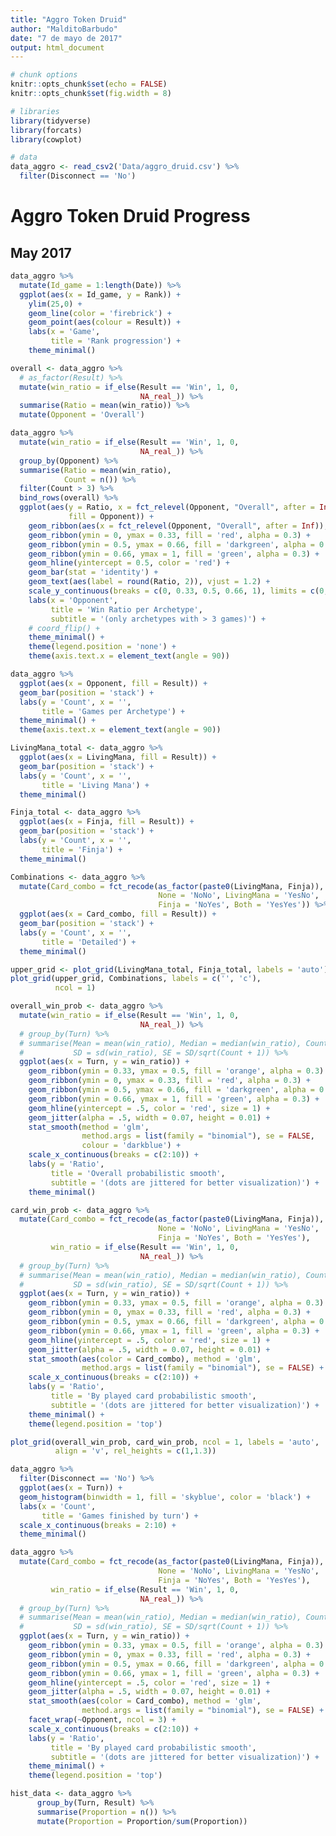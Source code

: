 ```yaml
---
title: "Aggro Token Druid"
author: "MalditoBarbudo"
date: "7 de mayo de 2017"
output: html_document
---
```


```r
# chunk options
knitr::opts_chunk$set(echo = FALSE)
knitr::opts_chunk$set(fig.width = 8)

# libraries
library(tidyverse)
library(forcats)
library(cowplot)
```

```r
# data
data_aggro <- read_csv2('Data/aggro_druid.csv') %>%
  filter(Disconnect == 'No')
```


# Aggro Token Druid Progress

## May 2017

```r
data_aggro %>%
  mutate(Id_game = 1:length(Date)) %>%
  ggplot(aes(x = Id_game, y = Rank)) +
    ylim(25,0) +
    geom_line(color = 'firebrick') +
    geom_point(aes(colour = Result)) +
    labs(x = 'Game',
         title = 'Rank progression') +
    theme_minimal()
```

```r
overall <- data_aggro %>%
  # as_factor(Result) %>%
  mutate(win_ratio = if_else(Result == 'Win', 1, 0,
                             NA_real_)) %>%
  summarise(Ratio = mean(win_ratio)) %>%
  mutate(Opponent = 'Overall')

data_aggro %>%
  mutate(win_ratio = if_else(Result == 'Win', 1, 0,
                             NA_real_)) %>%
  group_by(Opponent) %>%
  summarise(Ratio = mean(win_ratio),
            Count = n()) %>%
  filter(Count > 3) %>%
  bind_rows(overall) %>%
  ggplot(aes(y = Ratio, x = fct_relevel(Opponent, "Overall", after = Inf),
             fill = Opponent)) +
    geom_ribbon(aes(x = fct_relevel(Opponent, "Overall", after = Inf)), ymin = 0.33, ymax = 0.5, fill = 'orange', alpha = 0.3) +
    geom_ribbon(ymin = 0, ymax = 0.33, fill = 'red', alpha = 0.3) +
    geom_ribbon(ymin = 0.5, ymax = 0.66, fill = 'darkgreen', alpha = 0.3) +
    geom_ribbon(ymin = 0.66, ymax = 1, fill = 'green', alpha = 0.3) +
    geom_hline(yintercept = 0.5, color = 'red') +
    geom_bar(stat = 'identity') +
    geom_text(aes(label = round(Ratio, 2)), vjust = 1.2) +
    scale_y_continuous(breaks = c(0, 0.33, 0.5, 0.66, 1), limits = c(0,1)) +
    labs(x = 'Opponent',
         title = 'Win Ratio per Archetype',
         subtitle = '(only archetypes with > 3 games)') +
    # coord_flip() +
    theme_minimal() +
    theme(legend.position = 'none') +
    theme(axis.text.x = element_text(angle = 90))
```

```r
data_aggro %>%
  ggplot(aes(x = Opponent, fill = Result)) +
  geom_bar(position = 'stack') +
  labs(y = 'Count', x = '',
       title = 'Games per Archetype') +
  theme_minimal() +
  theme(axis.text.x = element_text(angle = 90))
```

```r
LivingMana_total <- data_aggro %>%
  ggplot(aes(x = LivingMana, fill = Result)) +
  geom_bar(position = 'stack') +
  labs(y = 'Count', x = '',
       title = 'Living Mana') +
  theme_minimal()

Finja_total <- data_aggro %>%
  ggplot(aes(x = Finja, fill = Result)) +
  geom_bar(position = 'stack') +
  labs(y = 'Count', x = '',
       title = 'Finja') +
  theme_minimal()

Combinations <- data_aggro %>%
  mutate(Card_combo = fct_recode(as_factor(paste0(LivingMana, Finja)),
                                 None = 'NoNo', LivingMana = 'YesNo',
                                 Finja = 'NoYes', Both = 'YesYes')) %>%
  ggplot(aes(x = Card_combo, fill = Result)) +
  geom_bar(position = 'stack') +
  labs(y = 'Count', x = '',
       title = 'Detailed') +
  theme_minimal()

upper_grid <- plot_grid(LivingMana_total, Finja_total, labels = 'auto')
plot_grid(upper_grid, Combinations, labels = c('', 'c'),
          ncol = 1)
```

```r
overall_win_prob <- data_aggro %>%
  mutate(win_ratio = if_else(Result == 'Win', 1, 0,
                             NA_real_)) %>%
  # group_by(Turn) %>%
  # summarise(Mean = mean(win_ratio), Median = median(win_ratio), Count = n(),
  #           SD = sd(win_ratio), SE = SD/sqrt(Count + 1)) %>%
  ggplot(aes(x = Turn, y = win_ratio)) +
    geom_ribbon(ymin = 0.33, ymax = 0.5, fill = 'orange', alpha = 0.3) +
    geom_ribbon(ymin = 0, ymax = 0.33, fill = 'red', alpha = 0.3) +
    geom_ribbon(ymin = 0.5, ymax = 0.66, fill = 'darkgreen', alpha = 0.3) +
    geom_ribbon(ymin = 0.66, ymax = 1, fill = 'green', alpha = 0.3) +
    geom_hline(yintercept = .5, color = 'red', size = 1) +
    geom_jitter(alpha = .5, width = 0.07, height = 0.01) +
    stat_smooth(method = 'glm',
                method.args = list(family = "binomial"), se = FALSE,
                colour = 'darkblue') +
    scale_x_continuous(breaks = c(2:10)) +
    labs(y = 'Ratio',
         title = 'Overall probabilistic smooth',
         subtitle = '(dots are jittered for better visualization)') +
    theme_minimal()

card_win_prob <- data_aggro %>%
  mutate(Card_combo = fct_recode(as_factor(paste0(LivingMana, Finja)),
                                 None = 'NoNo', LivingMana = 'YesNo',
                                 Finja = 'NoYes', Both = 'YesYes'),
         win_ratio = if_else(Result == 'Win', 1, 0,
                             NA_real_)) %>%
  # group_by(Turn) %>%
  # summarise(Mean = mean(win_ratio), Median = median(win_ratio), Count = n(),
  #           SD = sd(win_ratio), SE = SD/sqrt(Count + 1)) %>%
  ggplot(aes(x = Turn, y = win_ratio)) +
    geom_ribbon(ymin = 0.33, ymax = 0.5, fill = 'orange', alpha = 0.3) +
    geom_ribbon(ymin = 0, ymax = 0.33, fill = 'red', alpha = 0.3) +
    geom_ribbon(ymin = 0.5, ymax = 0.66, fill = 'darkgreen', alpha = 0.3) +
    geom_ribbon(ymin = 0.66, ymax = 1, fill = 'green', alpha = 0.3) +
    geom_hline(yintercept = .5, color = 'red', size = 1) +
    geom_jitter(alpha = .5, width = 0.07, height = 0.01) +
    stat_smooth(aes(color = Card_combo), method = 'glm',
                method.args = list(family = "binomial"), se = FALSE) +
    scale_x_continuous(breaks = c(2:10)) +
    labs(y = 'Ratio',
         title = 'By played card probabilistic smooth',
         subtitle = '(dots are jittered for better visualization)') +
    theme_minimal() +
    theme(legend.position = 'top')

plot_grid(overall_win_prob, card_win_prob, ncol = 1, labels = 'auto',
          align = 'v', rel_heights = c(1,1.3))
```

```r
data_aggro %>%
  filter(Disconnect == 'No') %>%
  ggplot(aes(x = Turn)) +
  geom_histogram(binwidth = 1, fill = 'skyblue', color = 'black') +
  labs(x = 'Count',
       title = 'Games finished by turn') +
  scale_x_continuous(breaks = 2:10) +
  theme_minimal()
```

```r
data_aggro %>%
  mutate(Card_combo = fct_recode(as_factor(paste0(LivingMana, Finja)),
                                 None = 'NoNo', LivingMana = 'YesNo',
                                 Finja = 'NoYes', Both = 'YesYes'),
         win_ratio = if_else(Result == 'Win', 1, 0,
                             NA_real_)) %>%
  # group_by(Turn) %>%
  # summarise(Mean = mean(win_ratio), Median = median(win_ratio), Count = n(),
  #           SD = sd(win_ratio), SE = SD/sqrt(Count + 1)) %>%
  ggplot(aes(x = Turn, y = win_ratio)) +
    geom_ribbon(ymin = 0.33, ymax = 0.5, fill = 'orange', alpha = 0.3) +
    geom_ribbon(ymin = 0, ymax = 0.33, fill = 'red', alpha = 0.3) +
    geom_ribbon(ymin = 0.5, ymax = 0.66, fill = 'darkgreen', alpha = 0.3) +
    geom_ribbon(ymin = 0.66, ymax = 1, fill = 'green', alpha = 0.3) +
    geom_hline(yintercept = .5, color = 'red', size = 1) +
    geom_jitter(alpha = .5, width = 0.07, height = 0.01) +
    stat_smooth(aes(color = Card_combo), method = 'glm',
                method.args = list(family = "binomial"), se = FALSE) +
    facet_wrap(~Opponent, ncol = 3) +
    scale_x_continuous(breaks = c(2:10)) +
    labs(y = 'Ratio',
         title = 'By played card probabilistic smooth',
         subtitle = '(dots are jittered for better visualization)') +
    theme_minimal() +
    theme(legend.position = 'top')
```

```r
hist_data <- data_aggro %>%
      group_by(Turn, Result) %>%
      summarise(Proportion = n()) %>%
      mutate(Proportion = Proportion/sum(Proportion))
```

